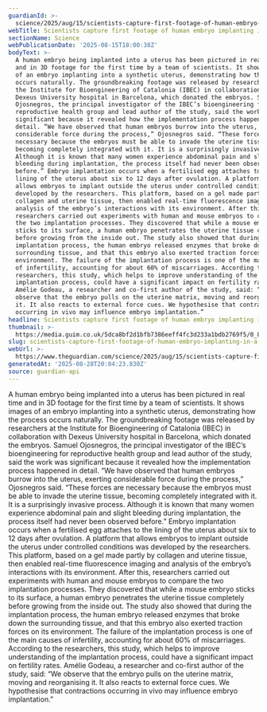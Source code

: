 ```yaml
---
guardianId: >-
  science/2025/aug/15/scientists-capture-first-footage-of-human-embryo-implanting-in-a-uterus
webTitle: Scientists capture first footage of human embryo implanting in a uterus
sectionName: Science
webPublicationDate: '2025-08-15T18:00:38Z'
bodyText: >-
  A human embryo being implanted into a uterus has been pictured in real time
  and in 3D footage for the first time by a team of scientists. It shows images
  of an embryo implanting into a synthetic uterus, demonstrating how the process
  occurs naturally. The groundbreaking footage was released by researchers at
  the Institute for Bioengineering of Catalonia (IBEC) in collaboration with
  Dexeus University hospital in Barcelona, which donated the embryos. Samuel
  Ojosnegros, the principal investigator of the IBEC’s bioengineering for
  reproductive health group and lead author of the study, said the work was
  significant because it revealed how the implementation process happened in
  detail. “We have observed that human embryos burrow into the uterus, exerting
  considerable force during the process,” Ojosnegros said. “These forces are
  necessary because the embryos must be able to invade the uterine tissue,
  becoming completely integrated with it. It is a surprisingly invasive process.
  Although it is known that many women experience abdominal pain and slight
  bleeding during implantation, the process itself had never been observed
  before.” Embryo implantation occurs when a fertilised egg attaches to the
  lining of the uterus about six to 12 days after ovulation. A platform that
  allows embryos to implant outside the uterus under controlled conditions was
  developed by the researchers. This platform, based on a gel made partly by
  collagen and uterine tissue, then enabled real-time fluorescence imaging and
  analysis of the embryo’s interactions with its environment. After this,
  researchers carried out experiments with human and mouse embryos to compare
  the two implantation processes. They discovered that while a mouse embryo
  sticks to its surface, a human embryo penetrates the uterine tissue completely
  before growing from the inside out. The study also showed that during the
  implantation process, the human embryo released enzymes that broke down the
  surrounding tissue, and that this embryo also exerted traction forces on its
  environment. The failure of the implantation process is one of the main causes
  of infertility, accounting for about 60% of miscarriages. According to the
  researchers, this study, which helps to improve understanding of the
  implantation process, could have a significant impact on fertility rates.
  Amélie Godeau, a researcher and co-first author of the study, said: “We
  observe that the embryo pulls on the uterine matrix, moving and reorganising
  it. It also reacts to external force cues. We hypothesise that contractions
  occurring in vivo may influence embryo implantation.”
headline: Scientists capture first footage of human embryo implanting in a uterus
thumbnail: >-
  https://media.guim.co.uk/5dca8bf2d1bfb7386eeff4fc3d233a1bdb2769f5/0_82_822_658/500.jpg
slug: scientists-capture-first-footage-of-human-embryo-implanting-in-a-uterus
webUrl: >-
  https://www.theguardian.com/science/2025/aug/15/scientists-capture-first-footage-of-human-embryo-implanting-in-a-uterus
generatedAt: '2025-08-28T20:04:23.830Z'
source: guardian-api
---
```

A human embryo being implanted into a uterus has been pictured in real time and in 3D footage for the first time by a team of scientists. It shows images of an embryo implanting into a synthetic uterus, demonstrating how the process occurs naturally. The groundbreaking footage was released by researchers at the Institute for Bioengineering of Catalonia (IBEC) in collaboration with Dexeus University hospital in Barcelona, which donated the embryos. Samuel Ojosnegros, the principal investigator of the IBEC’s bioengineering for reproductive health group and lead author of the study, said the work was significant because it revealed how the implementation process happened in detail. “We have observed that human embryos burrow into the uterus, exerting considerable force during the process,” Ojosnegros said. “These forces are necessary because the embryos must be able to invade the uterine tissue, becoming completely integrated with it. It is a surprisingly invasive process. Although it is known that many women experience abdominal pain and slight bleeding during implantation, the process itself had never been observed before.” Embryo implantation occurs when a fertilised egg attaches to the lining of the uterus about six to 12 days after ovulation. A platform that allows embryos to implant outside the uterus under controlled conditions was developed by the researchers. This platform, based on a gel made partly by collagen and uterine tissue, then enabled real-time fluorescence imaging and analysis of the embryo’s interactions with its environment. After this, researchers carried out experiments with human and mouse embryos to compare the two implantation processes. They discovered that while a mouse embryo sticks to its surface, a human embryo penetrates the uterine tissue completely before growing from the inside out. The study also showed that during the implantation process, the human embryo released enzymes that broke down the surrounding tissue, and that this embryo also exerted traction forces on its environment. The failure of the implantation process is one of the main causes of infertility, accounting for about 60% of miscarriages. According to the researchers, this study, which helps to improve understanding of the implantation process, could have a significant impact on fertility rates. Amélie Godeau, a researcher and co-first author of the study, said: “We observe that the embryo pulls on the uterine matrix, moving and reorganising it. It also reacts to external force cues. We hypothesise that contractions occurring in vivo may influence embryo implantation.”
